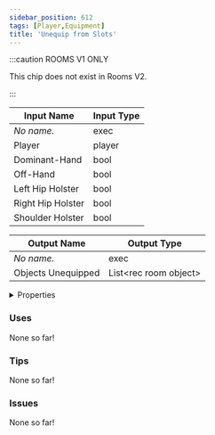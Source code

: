 ```yaml
---
sidebar_position: 612
tags: [Player,Equipment]
title: 'Unequip from Slots'
---
```




:::caution ROOMS V1 ONLY
    
This chip does not exist in Rooms V2.

:::


<IChip uuid="13a06844-ab37-41d6-9358-0383cf3c35d7"/>

| Input Name | Input Type |
|-----------|-----------|
| *No name.* | exec |
| Player | player |
| Dominant-Hand | bool |
| Off-Hand | bool |
| Left Hip Holster | bool |
| Right Hip Holster | bool |
| Shoulder Holster | bool |

| Output Name | Output Type |
|-----------|-----------|
| *No name.* | exec |
| Objects Unequipped | List\<rec room object\> |


<details>
  <summary>Properties</summary>
  <div>
    <div>
    <table>
      <thead>
        <tr>
          <th>Is beta required?</th>
          <th>No</th>
        </tr>
        <tr>
          <th>Is this chip a trolling risk?</th>
          <th>No</th>
        </tr>
        <tr>
          <th>Is this chip a role assignment risk?</th>
          <th>No</th>
        </tr>
        <tr>
          <th>Chip UUID</th>
          <th>13a06844-ab37-41d6-9358-0383cf3c35d7</th>
        </tr>
        <tr>
          <th>Room availability</th>
          <th>Rooms V1 only</th>
        </tr>
      </thead>
    </table>
    </div>
  </div>
</details>

### Uses

None so far!

### Tips

None so far!

### Issues

None so far!